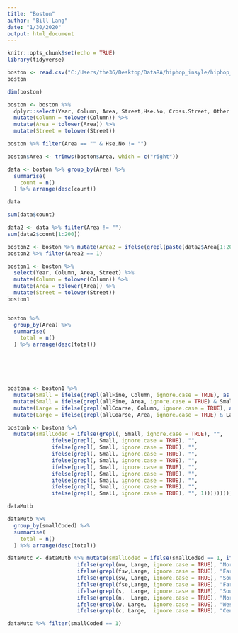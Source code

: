```yaml
---
title: "Boston"
author: "Bill Lang"
date: "1/30/2020"
output: html_document
---
```


```r
knitr::opts_chunk$set(echo = TRUE)
library(tidyverse)
```



```r
boston <- read.csv("C:/Users/the36/Desktop/DataRA/hiphop_insyle/hiphop_boston.csv", header = TRUE)
boston

dim(boston)
```



```r

boston <- boston %>% 
  dplyr::select(Year, Column, Area, Street,Hse.No, Cross.Street, Other.Location.Detail) %>% 
  mutate(Column = tolower(Column)) %>% 
  mutate(Area = tolower(Area)) %>% 
  mutate(Street = tolower(Street))

boston %>% filter(Area == "" & Hse.No != "")
```
 
```r
boston$Area <- trimws(boston$Area, which = c("right"))

data <- boston %>% group_by(Area) %>% 
  summarise(
    count = n()
  ) %>% arrange(desc(count)) 

data

sum(data$count)

data2 <- data %>% filter(Area != "")
sum(data2$count[1:200])
```

```r
boston2 <- boston %>% mutate(Area2 = ifelse(grepl(paste(data2$Area[1:200],collapse="|"), Area), as.character(Area), 1))
boston2 %>% filter(Area2 == 1)
```












```r
boston1 <- boston %>% 
  select(Year, Column, Area, Street) %>% 
  mutate(Column = tolower(Column)) %>% 
  mutate(Area = tolower(Area)) %>% 
  mutate(Street = tolower(Street))
boston1


boston %>% 
  group_by(Area) %>% 
  summarise(
    total = n()
  ) %>% arrange(desc(total))






bostona <- boston1 %>% 
  mutate(Small = ifelse(grepl(allFine, Column, ignore.case = TRUE), as.character(Column), "")) %>% 
  mutate(Small = ifelse(grepl(allFine, Area, ignore.case = TRUE) & Small == "", as.character(Area), as.character(Small))) %>% 
  mutate(Large = ifelse(grepl(allCoarse, Column, ignore.case = TRUE), as.character(Column), "")) %>% 
  mutate(Large = ifelse(grepl(allCoarse, Area, ignore.case = TRUE) & Large == "", as.character(Area), as.character(Large)))
```


```r
bostonb <- bostona %>% 
  mutate(smallCoded = ifelse(grepl(, Small, ignore.case = TRUE), "", 
              ifelse(grepl(, Small, ignore.case = TRUE), "", 
              ifelse(grepl(, Small, ignore.case = TRUE), "", 
              ifelse(grepl(, Small, ignore.case = TRUE), "",
              ifelse(grepl(, Small, ignore.case = TRUE), "", 
              ifelse(grepl(, Small, ignore.case = TRUE), "",
              ifelse(grepl(, Small, ignore.case = TRUE), "",
              ifelse(grepl(, Small, ignore.case = TRUE), "",
              ifelse(grepl(, Small, ignore.case = TRUE), "",
              ifelse(grepl(, Small, ignore.case = TRUE), "", 1)))))))))))

dataMutb
```



```r
dataMutb %>% 
  group_by(smallCoded) %>% 
  summarise(
    total = n()
  ) %>% arrange(desc(total))
```



```r


dataMutc <- dataMutb %>% mutate(smallCoded = ifelse(smallCoded == 1, ifelse(grepl(fn, Large, ignore.case = TRUE), "FarNorth",
                      ifelse(grepl(nw, Large, ignore.case = TRUE), "NorthWest",
                      ifelse(grepl(fsw,Large, ignore.case = TRUE), "FarSouthWest",
                      ifelse(grepl(sw, Large, ignore.case = TRUE), "SouthWest",
                      ifelse(grepl(fse,Large, ignore.case = TRUE), "FarSouthEast",
                      ifelse(grepl(s,  Large, ignore.case = TRUE), "South",
                      ifelse(grepl(n,  Large, ignore.case = TRUE), "North",
                      ifelse(grepl(w, Large,  ignore.case = TRUE), "West",
                      ifelse(grepl(c, Large,  ignore.case = TRUE), "Central", 1))))))))), as.character(smallCoded)))

dataMutc %>% filter(smallCoded == 1) 



         
```